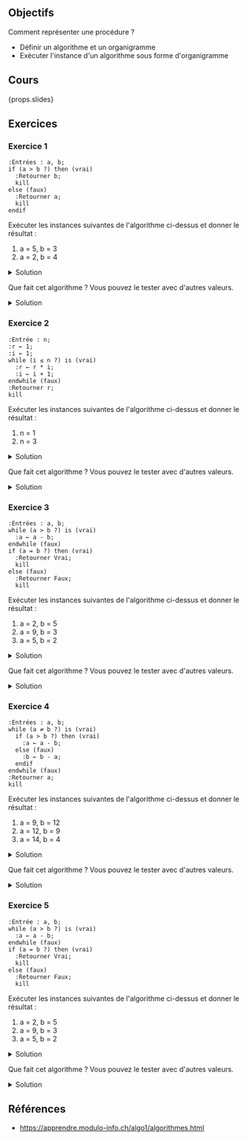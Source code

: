 ## Objectifs

Comment représenter une procédure ?

- Définir un algorithme et un organigramme
- Exécuter l'instance d'un algorithme sous forme d'organigramme

## Cours

{props.slides}

## Exercices

### Exercice 1

```kroki type=plantuml
:Entrées : a, b;
if (a > b ?) then (vrai)
  :Retourner b;
  kill
else (faux)
  :Retourner a;
  kill
endif
```

Exécuter les instances suivantes de l'algorithme ci-dessus et donner le résultat :

1. a = 5, b = 3
2. a = 2, b = 4

<details>
<summary>Solution</summary>

1. Résultat = 3
2. Résultat = 2

</details>

Que fait cet algorithme ? Vous pouvez le tester avec d'autres valeurs.

<details>
<summary>Solution</summary>

Il retourne le plus petit des deux nombres `a` et `b` en entrée

</details>

### Exercice 2

```kroki type=plantuml
:Entrée : n;
:r ← 1;
:i ← 1;
while (i ≤ n ?) is (vrai)
  :r ← r * i;
  :i ← i + 1;
endwhile (faux)
:Retourner r;
kill​
```

Exécuter les instances suivantes de l'algorithme ci-dessus et donner le résultat :

1. n = 1
2. n = 3

<details>
<summary>Solution</summary>

1. Résultat = 1
2. Résultat = 6

</details>

Que fait cet algorithme ? Vous pouvez le tester avec d'autres valeurs.

<details>
<summary>Solution</summary>

Il retourne le produit des entiers de 1 à `n` (1 &times; 2 &times; 3 &times; ... &times; n).

Il faut regarder la variable qui est retournée et observer comment elle est modifiée dans l'algorithme.

</details>

### Exercice 3

```kroki type=plantuml
:Entrées : a, b;
while (a > b ?) is (vrai)
  :a ← a - b;
endwhile (faux)
if (a = b ?) then (vrai)
  :Retourner Vrai;
  kill
else (faux)
  :Retourner Faux;
  kill
```

Exécuter les instances suivantes de l'algorithme ci-dessus et donner le résultat :

1. a = 2, b = 5
2. a = 9, b = 3
3. a = 5, b = 2

<details>
<summary>Solution</summary>

1. Résultat = Faux
2. Résultat = Vrai
3. Résultat = Faux

</details>

Que fait cet algorithme ? Vous pouvez le tester avec d'autres valeurs.

<details>
<summary>Solution</summary>

Indique si `a` est divisible par `b`

</details>

### Exercice 4

```kroki type=plantuml
:Entrées : a, b;
while (a ≠ b ?) is (vrai)
  if (a > b ?) then (vrai)
    :a ← a - b;
  else (faux)
    :b ← b - a;
  endif
endwhile (faux)
:Retourner a;
kill
```

Exécuter les instances suivantes de l'algorithme ci-dessus et donner le résultat :

1. a = 9, b = 12
2. a = 12, b = 9
3. a = 14, b = 4

<details>
<summary>Solution</summary>

1. Résultat = 3
2. Résultat = 3
3. Résultat = 2

</details>

Que fait cet algorithme ? Vous pouvez le tester avec d'autres valeurs.

<details>
<summary>Solution</summary>

L'algorithme d'Euclide donne le plus grand diviseur commun entre deux nombres : https://fr.wikipedia.org/wiki/Algorithme_d'Euclide#Explications_g%C3%A9om%C3%A9triques

</details>

### Exercice 5

```kroki type=plantuml
:Entrée : a, b;
while (a > b ?) is (vrai)
  :a ← a - b;
endwhile (faux)
if (a = b ?) then (vrai)
  :Retourner Vrai;
  kill
else (faux)
  :Retourner Faux;
  kill
```

Exécuter les instances suivantes de l'algorithme ci-dessus et donner le résultat :

1. a = 2, b = 5
2. a = 9, b = 3
3. a = 5, b = 2

<details>
<summary>Solution</summary>

1. Résultat = Faux
2. Résultat = Vrai
3. Résultat = Faux

</details>

Que fait cet algorithme ? Vous pouvez le tester avec d'autres valeurs.

<details>
<summary>Solution</summary>

Indique si `a` est divisible par `b`

</details>

## Références

- https://apprendre.modulo-info.ch/algo1/algorithmes.html
